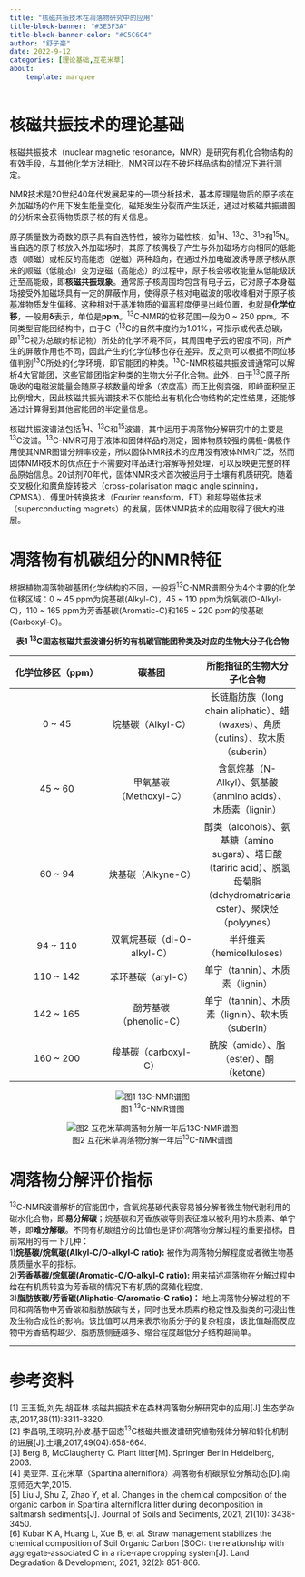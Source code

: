 ```yaml
---
title: "核磁共振技术在凋落物研究中的应用"
title-block-banner: "#3E3F3A"
title-block-banner-color: "#C5C6C4"
author: "舒子豪"
date: 2022-9-12
categories: [理论基础,互花米草]
about: 
    template: marquee
---
```


# 核磁共振技术的理论基础

核磁共振技术（nuclear magnetic resonance，NMR）是研究有机化合物结构的有效手段，与其他化学方法相比，NMR可以在不破坏样品结构的情况下进行测定。

NMR技术是20世纪40年代发展起来的一项分析技术，基本原理是物质的原子核在外加磁场的作用下发生能量变化，磁矩发生分裂而产生跃迁，通过对核磁共振谱图的分析来会获得物质原子核的有关信息。

原子质量数为奇数的原子具有自选特性，被称为磁性核，如<sup>1</sup>H、<sup>13</sup>C、<sup>31</sup>P和<sup>15</sup>N。当自选的原子核放入外加磁场时，其原子核偶极子产生与外加磁场方向相同的低能态（顺磁）或相反的高能态（逆磁）两种趋向，在通过外加电磁波诱导原子核从原来的顺磁（低能态）变为逆磁（高能态）的过程中，原子核会吸收能量从低能级跃迁至高能级，即**核磁共振现象**。通常原子核周围均包含有电子云，它对原子本身磁场接受外加磁场具有一定的屏蔽作用，使得原子核对电磁波的吸收峰相对于原子核基准物质发生偏移。这种相对于基准物质的偏离程度便是出峰位置，也就是**化学位移**，一般用**δ**表示，单位是**ppm**。<sup>13</sup>C-NMR的位移范围一般为0 ~ 250 ppm。不同类型官能团结构中，由于C（<sup>13</sup>C的自然丰度约为1.01%，可指示或代表总碳，即<sup>13</sup>C视为总碳的标记物）所处的化学环境不同，其周围电子云的密度不同，所产生的屏蔽作用也不同，因此产生的化学位移也存在差异。反之则可以根据不同位移值判别<sup>13</sup>C所处的化学环境，即官能团的种类。<sup>13</sup>C-NMR核磁共振波谱通常可以解析4大官能团，这些官能团指定种类的生物大分子化合物。此外，由于<sup>13</sup>C原子所吸收的电磁波能量会随原子核数量的增多（浓度高）而正比例变强，即峰面积呈正比例增大，因此核磁共振光谱技术不仅能给出有机化合物结构的定性结果，还能够通过计算得到其他官能团的半定量信息。

核磁共振波谱法包括<sup>1</sup>H、<sup>13</sup>C和<sup>15</sup>波谱，其中运用于凋落物分解研究中的主要是<sup>13</sup>C波谱。<sup>13</sup>C-NMR可用于液体和固体样品的测定，固体物质较强的偶极-偶极作用使其NMR图谱分辨率较差，所以固体NMR技术的应用没有液体NMR广泛，然而固体NMR技术的优点在于不需要对样品进行溶解等预处理，可以反映更完整的样品原始信息。20试剂70年代，固体NMR技术首次被运用于土壤有机质研究。随着交叉极化和魔角旋转技术（cross-polarisation magic angle spinning，CPMSA）、傅里叶转换技术（Fourier reansform，FT）和超导磁体技术（superconducting magnets）的发展，固体NMR技术的应用取得了很大的进展。

# 凋落物有机碳组分的NMR特征
根据植物凋落物碳基团化学结构的不同，一般将<sup>13</sup>C-NMR谱图分为4个主要的化学位移区域：0 ~ 45 ppm为烷基碳(Alkyl-C)，45 ~ 110 ppm为烷氧碳(O-Alkyl-C)，110 ~ 165 ppm为芳香基碳(Aromatic-C)和165 ~ 220 ppm的羧基碳(Carboxyl-C)。

<center>**表1 <sup>13</sup>C固态核磁共振波谱分析的有机碳官能团种类及对应的生物大分子化合物**</center>

|化学位移区（ppm）|碳基团|所能指征的生物大分子化合物|
|:------:|:------:|:------:|
|0 ~ 45|烷基碳（Alkyl-C）|长链脂肪族（long chain aliphatic）、蜡（waxes）、角质（cutins）、软木质（suberin）|
|45 ~ 60|甲氧基碳（Methoxyl-C）|含氮烷基（N-Alkyl）、氨基酸（anmino acids）、木质素（lignin）|
|60 ~ 94|炔基碳（Alkyne-C）|醇类（alcohols）、氨基糖（amino sugars）、塔日酸（tariric acid）、脱氢母菊脂（dchydromatricaria cster）、聚炔烃（polyynes）|
|94 ~ 110|双氧烷基碳（di-O-alkyl-C）|半纤维素（hemicelluloses）|
|110 ~ 142|苯环基碳（aryl-C）|单宁（tannin）、木质素（lignin）|
|142 ~ 165|酚芳基碳（phenolic-C）|单宁（tannin）、木质素（lignin）、软木质（suberin）|
|160 ~ 200|羧基碳（carboxyl-C）|酰胺（amide）、脂（ester）、酮（ketone）|

<center>![图1 <sup>13</sup>C-NMR谱图](13C-NMR谱图.png)</center>

<center>![图2 互花米草凋落物分解一年后<sup>13</sup>C-NMR谱图](互花米草凋落物分解一年后13C-NMR谱图.png)</center>

# 凋落物分解评价指标
<sup>13</sup>C-NMR波谱解析的官能团中，含氧烷基碳代表容易被分解者微生物代谢利用的碳水化合物，即**易分解碳**；烷基碳和芳香族碳等则表征难以被利用的木质素、单宁等，即**难分解碳**。不同有机碳组分的比值也是评价凋落物分解过程的重要指标，目前常用的有一下几种：<br>
1)**烷基碳/烷氧碳(Alkyl‑C/O‑alkyl‑C ratio):**
被作为凋落物分解程度或者微生物基质质量水平的指标。<br>
2)**芳香基碳/烷氧碳(Aromatic‑C/O‑alkyl‑C ratio):**
用来描述凋落物在分解过程中给在有机质转变为芳香碳的情况下有机质的腐殖化程度。<br>
3)**脂肪族碳/芳香碳(Aliphatic‑C/aromatic‑C ratio)：**
地上凋落物分解过程的不同和凋落物中芳香碳和脂肪族碳有关，同时也受木质素的稳定性及脂类的可浸出性及生物合成性的影响。该比值可以用来表示物质分子的复杂程度，该比值越高反应物中芳香结构越少、脂肪族侧链越多、缩合程度越低分子结构越简单。

---
# 参考资料
[1] 王玉哲,刘先,胡亚林.核磁共振技术在森林凋落物分解研究中的应用[J].生态学杂志,2017,36(11):3311-3320.<br>
[2] 李昌明,王晓玥,孙波.基于固态<sup>13</sup>C核磁共振波谱研究植物残体分解和转化机制的进展[J].土壤,2017,49(04):658-664.<br>
[3] Berg B, McClaugherty C. Plant litter[M]. Springer Berlin Heidelberg, 2003.<br>
[4] 吴亚萍. 互花米草（Spartina alterniflora）凋落物有机碳原位分解动态[D].南京师范大学,2015.<br>
[5] Liu J, Shu Z, Zhao Y, et al. Changes in the chemical composition of the organic carbon in Spartina alterniflora litter during decomposition in saltmarsh sediments[J]. Journal of Soils and Sediments, 2021, 21(10): 3438-3450.<br>
[6] Kubar K A, Huang L, Xue B, et al. Straw management stabilizes the chemical composition of Soil Organic Carbon (SOC): the relationship with aggregate‐associated C in a rice‐rape cropping system[J]. Land Degradation & Development, 2021, 32(2): 851-866.